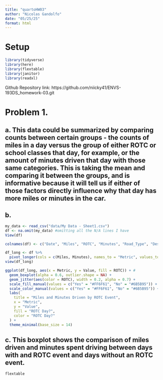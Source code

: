 ```yaml
---
title: "quartoHW03"
author: "Nicolas Gandolfo"
date: "05/25/25"
format: html
---
```


# Setup

```r

library(tidyverse)
library(here)
library(flextable)
library(janitor)
library(readxl)

```


Github Repository link: https://github.com/niicky41/ENVS-193DS_homework-03.git

# Problem 1. 

## a. This data could be summarized by comparing counts between certain groups - the counts of miles in a day versus the group of either ROTC or school classes that day, for example, or the amount of minutes driven that day with those same categories. This is taking the mean and comparing it between the groups, and is informative because it will tell us if either of those factors directly influence why that day has more miles or minutes in the car.

## b. 
```r

my_data <- read_csv("data/My Data - Sheet1.csv") 
df <- na.omit(my_data) #omitting all the N/A lines I have
View(df)

colnames(df) <- c("Date", "Miles", "ROTC", "Minutes", "Road_Type", "Destination", "Speed", "Classes") #changing the columns to simpler names

df_long <- df %>%
  pivot_longer(cols = c(Miles, Minutes), names_to = "Metric", values_to = "Value") #Converting to this kind of table lets me put minutes and miles side by side to compare both
view(df_long)

ggplot(df_long, aes(x = Metric, y = Value, fill = ROTC)) + #
  geom_boxplot(alpha = 0.6, outlier.shape = NA) +
  geom_jitter(aes(color = ROTC), width = 0.2, alpha = 0.7) +
  scale_fill_manual(values = c("Yes" = "#FF6F61", "No" = "#6B5B95")) +
  scale_color_manual(values = c("Yes" = "#FF6F61", "No" = "#6B5B95")) +
  labs(
    title = "Miles and Minutes Driven by ROTC Event",
    x = "Metric",
    y = "Value",
    fill = "ROTC Day?",
    color = "ROTC Day?"
  ) +
  theme_minimal(base_size = 14)

```

## c. This boxplot shows the comparison of miles driven and minutes spent driving between days with and ROTC event and days without an ROTC event.

```r
flextable
```

